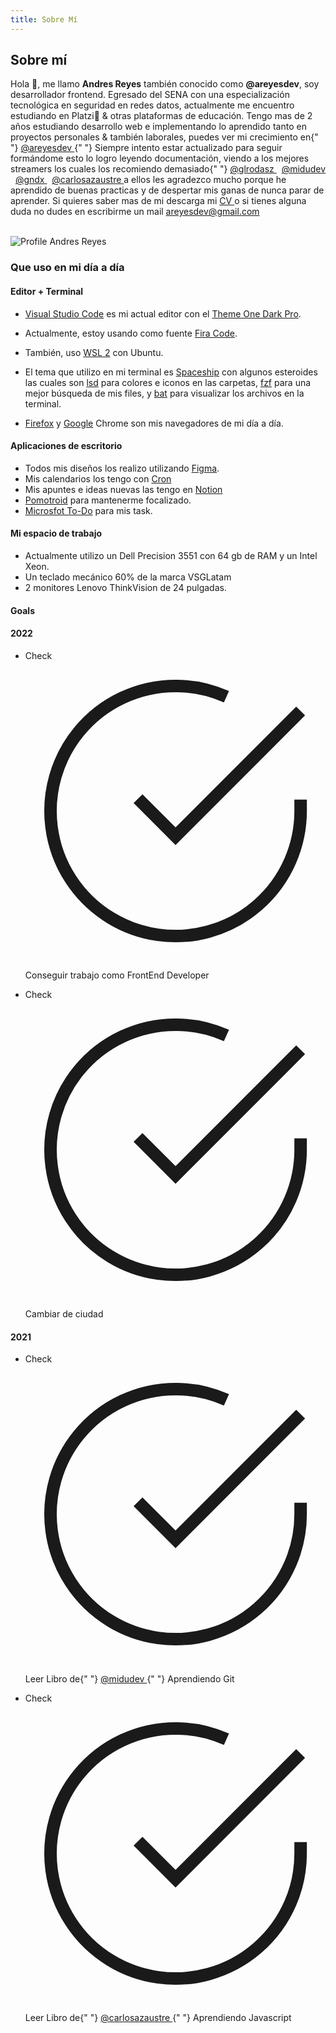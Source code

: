 ```yaml
---
title: Sobre Mí
---
```


## Sobre mí

<p className="pt-6">
  Hola 👋, me llamo <b>Andres Reyes</b> también conocido como <b>@areyesdev</b>,
  soy desarrollador frontend. Egresado del SENA con una especialización
  tecnológica en seguridad en redes datos, actualmente me encuentro estudiando
  en Platzi💚 & otras plataformas de educación. Tengo mas de 2 años estudiando
  desarrollo web e implementando lo aprendido tanto en proyectos personales &
  también laborales, puedes ver mi crecimiento en{" "}
  <a
    href="https://github.com/areyesdev"
    target="_blank"
    rel="noopener noreferrer"
  >
    @areyesdev
  </a>{" "}
  Siempre intento estar actualizado para seguir formándome esto lo logro leyendo
  documentación, viendo a los mejores streamers los cuales los recomiendo
  demasiado{" "}
  <a
    href="https://www.twitch.tv/guillermorodas"
    target="_blank"
    rel="noopener noreferrer"
  >
    @glrodasz
  </a>
  &nbsp;
  <a
    href="https://www.twitch.tv/guillermorodas"
    target="_blank"
    rel="noopener noreferrer"
  >
    @midudev
  </a>
  &nbsp;
  <a
    href="https://www.twitch.tv/gndxdev"
    target="_blank"
    rel="noopener noreferrer"
  >
    @gndx
  </a>
  &nbsp; <a
    href="https://www.twitch.tv/guillermorodas"
    target="_blank"
    rel="noopener noreferrer"
  >
    @carlosazaustre
  </a>a ellos les agradezco mucho porque he aprendido de buenas practicas y de despertar
  mis ganas de nunca parar de aprender. Si quieres saber mas de mi descarga mi <a
    download="CV Andres Reyes"
    href="/CV.pdf"
  >
    CV
  </a> o si tienes alguna duda no dudes en escribirme un mail <a
    href="mailto:areyesdev@gmail.com"
    target="_blank"
    rel="noopener noreferrer"
  >
    areyesdev@gmail.com
  </a>
</p>

<br />
<Image
  width={672}
  height={436}
  src="/static/images/profile.png"
  alt="Profile Andres Reyes"
/>

<br />

### Que uso en mi día a día

#### Editor + Terminal

- [Visual Studio Code](https://code.visualstudio.com/) es mi actual editor con el [Theme One Dark Pro](https://marketplace.visualstudio.com/items?itemName=zhuangtongfa.Material-theme).

- Actualmente, estoy usando como fuente [Fira Code](https://github.com/tonsky/FiraCode).
- También, uso [WSL 2](https://docs.microsoft.com/en-us/windows/wsl/install) con Ubuntu.
- El tema que utilizo en mi terminal es [Spaceship](https://spaceship-prompt.sh/) con algunos esteroides las cuales son [lsd](https://github.com/Peltoche/lsd) para colores e iconos en las carpetas, [fzf](https://github.com/junegunn/fzf) para una mejor búsqueda de mis files, y [bat](https://github.com/sharkdp/bat) para visualizar los archivos en la terminal.
- [Firefox](https://www.mozilla.org/es-ES/firefox/developer/) y [Google](https://www.google.com/intl/es/chrome/?brand=UUXU&gclid=Cj0KCQiAmKiQBhClARIsAKtSj-n60c6NRRjLuw0skRB7ZxTBjW1hGVG1uwe0t-CSJdIuItLhHa6WY9MaAj1REALw_wcB&gclsrc=aw.ds) Chrome son mis navegadores de mi día a día.

#### Aplicaciones de escritorio

- Todos mis diseños los realizo utilizando [Figma](https://figma.com/).
- Mis calendarios los tengo con [Cron](https://cron.app/)
- Mis apuntes e ideas nuevas las tengo en [Notion](https://notion.so/)
- [Pomotroid](https://splode.github.io/pomotroid/) para mantenerme focalizado.
- [Microsfot To-Do](https://todo.microsoft.com/tasks/) para mis task.

#### Mi espacio de trabajo

- Actualmente utilizo un Dell Precision 3551 con 64 gb de RAM y un Intel Xeon.
- Un teclado mecánico 60% de la marca VSGLatam
- 2 monitores Lenovo ThinkVision de 24 pulgadas.

<h4 className="py-6 text-xl font-bold">Goals</h4>

#### 2022

<ul className="pt-2">
  <li className="mb-4 ml-2">
    <div className="flex items-center mb-2 text-green-700 dark:text-green-300">
      <span className="sr-only">Check</span>
      <svg className="h-4 w-4 mr-2" viewBox="0 0 24 24">
        <g
          fill="none"
          stroke="currentColor"
          strokeWidth="2"
          strokeLinecap="round"
          strokeLinejoin="round"
        >
          <path d="M22 11.08V12a10 10 0 11-5.93-9.14"></path>
          <path d="M22 4L12 14.01l-3-3"></path>
        </g>
      </svg>
      <p className=" text-lg text-gray-900 dark:text-gray-100">
        Conseguir trabajo como FrontEnd Developer
      </p>
    </div>
  </li>
  <li className="mb-4 ml-2">
    <div className="flex items-center mb-2 text-green-700 dark:text-green-300">
      <span className="sr-only">Check</span>
      <svg className="h-4 w-4 mr-2" viewBox="0 0 24 24">
        <g
          fill="none"
          stroke="currentColor"
          strokeWidth="2"
          strokeLinecap="round"
          strokeLinejoin="round"
        >
          <path d="M22 11.08V12a10 10 0 11-5.93-9.14"></path>
          <path d="M22 4L12 14.01l-3-3"></path>
        </g>
      </svg>
      <p className=" text-lg text-gray-900 dark:text-gray-100">
        Cambiar de ciudad
      </p>
    </div>
  </li>
</ul>

#### 2021

<ul className="pt-2">
  <li className="mb-4 ml-2">
    <div className="flex items-center mb-2 text-green-700 dark:text-green-300">
      <span className="sr-only">Check</span>
      <svg className="h-4 w-4 mr-2" viewBox="0 0 24 24">
        <g
          fill="none"
          stroke="currentColor"
          strokeWidth="2"
          strokeLinecap="round"
          strokeLinejoin="round"
        >
          <path d="M22 11.08V12a10 10 0 11-5.93-9.14"></path>
          <path d="M22 4L12 14.01l-3-3"></path>
        </g>
      </svg>
      <p className=" text-lg text-gray-900 dark:text-gray-100">
        Leer Libro de{" "}
        <a
          href="https://leanpub.com/aprendiendo-git"
          target="_blank"
          rel="noopener noreferrer"
        >
          @midudev
        </a>{" "}
        Aprendiendo Git
      </p>
    </div>
  </li>
  <li className="mb-4 ml-2">
    <div className="flex items-center mb-2 text-green-700 dark:text-green-300">
      <span className="sr-only">Check</span>
      <svg className="h-4 w-4 mr-2" viewBox="0 0 24 24">
        <g
          fill="none"
          stroke="currentColor"
          strokeWidth="2"
          strokeLinecap="round"
          strokeLinejoin="round"
        >
          <path d="M22 11.08V12a10 10 0 11-5.93-9.14"></path>
          <path d="M22 4L12 14.01l-3-3"></path>
        </g>
      </svg>
      <p className=" text-lg text-gray-900 dark:text-gray-100">
        Leer Libro de{" "}
        <a
          href="https://leanpub.com/aprendiendo-javascript"
          target="_blank"
          rel="noopener noreferrer"
        >
          @carlosazaustre
        </a>{" "}
        Aprendiendo Javascript
      </p>
    </div>
  </li>
</ul>
